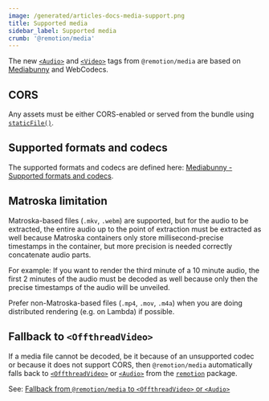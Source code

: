 ```yaml
---
image: /generated/articles-docs-media-support.png
title: Supported media
sidebar_label: Supported media
crumb: '@remotion/media'
---
```


The new [`<Audio>`](/docs/media/audio) and [`<Video>`](/docs/media/video) tags from `@remotion/media` are based on [Mediabunny](https://mediabunny.dev) and WebCodecs.

## CORS

Any assets must be either CORS-enabled or served from the bundle using [`staticFile()`](/docs/staticfile).

## Supported formats and codecs

The supported formats and codecs are defined here: [Mediabunny - Supported formats and codecs](/docs/mediabunny/formats).

## Matroska limitation

Matroska-based files (`.mkv`, `.webm`) are supported, but for the audio to be extracted, the entire audio up to the point of extraction must be extracted as well because Matroska containers only store millisecond-precise timestamps in the container, but more precision is needed correctly concatenate audio parts.

For example: If you want to render the third minute of a 10 minute audio, the first 2 minutes of the audio must be decoded as well because only then the precise timestamps of the audio will be unveiled.

Prefer non-Matroska-based files (`.mp4`, `.mov`, `.m4a`) when you are doing distributed rendering (e.g. on Lambda) if possible.

## Fallback to `<OffthreadVideo>`

If a media file cannot be decoded, be it because of an unsupported codec or because it does not support CORS, then `@remotion/media` automatically falls back to [`<OffthreadVideo>`](/docs/offthreadvideo) or [`<Audio>`](/docs/audio) from the [`remotion`](/docs/remotion) package.

See: [Fallback from `@remotion/media` to `<OffthreadVideo>` or `<Audio>`](/docs/media/fallback)
